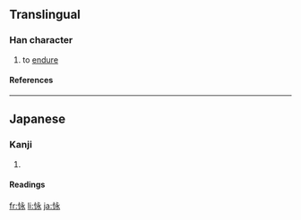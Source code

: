 ==Translingual==
===Han character===
{{Han char|rn=61|rad=心|as=05|sn=8|four=|canj=心戈弓水 (PINE)}}
# to [[endure]]
====References====
{{Han ref|kx=0383.111|dkj=10513|dj=0713.020|hdz=42287.131|uh=603A|ud=24634}}
----
==Japanese==
===Kanji===
{{ja-kanji|grade=|rs=心05}}
# {{defn|Japanese}} 
====Readings====
{{ja-readings|on=|kun=[[こらえる]] (koraeru), [[しのぶ]] (shinobu), [[たえる]] (taeru)}}

[[fr:怺]]
[[li:怺]]
[[ja:怺]]